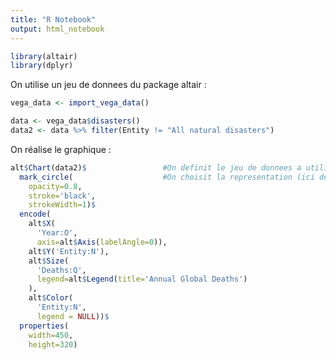 ```yaml
---
title: "R Notebook"
output: html_notebook
---
```



```r
library(altair)
library(dplyr)
```

On utilise un jeu de donnees du package altair :
```r
vega_data <- import_vega_data()

data <- vega_data$disasters()
data2 <- data %>% filter(Entity != "All natural disasters") 
```

On réalise le graphique :
```r
alt$Chart(data2)$                 #On definit le jeu de donnees a utiliser
  mark_circle(                    #On choisit la representation (ici des cercles de contours noirs)
    opacity=0.8,
    stroke='black',
    strokeWidth=1)$
  encode(
    alt$X(
      'Year:O',
      axis=alt$Axis(labelAngle=0)),
    alt$Y('Entity:N'),
    alt$Size(
      'Deaths:Q',
      legend=alt$Legend(title='Annual Global Deaths')
    ),
    alt$Color(
      'Entity:N', 
      legend = NULL))$
  properties(
    width=450,
    height=320)
```
